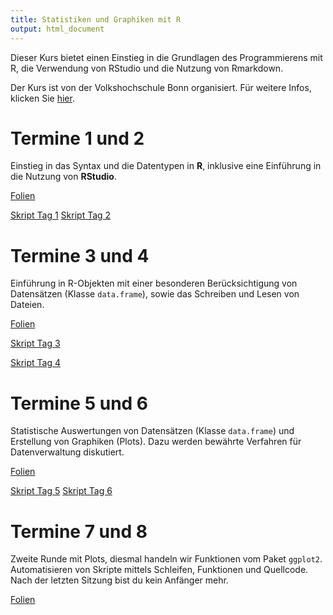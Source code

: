 ```yaml
---
title: Statistiken und Graphiken mit R
output: html_document
---
```


Dieser Kurs bietet einen Einstieg in die Grundlagen des Programmierens mit R,
die Verwendung von RStudio und die Nutzung von Rmarkdown.

Der Kurs ist von der Volkshochschule Bonn organisiert. Für weitere Infos,
klicken Sie
[hier](https://www.vhs-bonn.de/programm/beruf-it-und-digitales.html/kurs/484-C-F5725/t/statistik-und-graphiken-mit-r-einfuehrungskurs-2-x-woechentlich).

# Termine 1 und 2

Einstieg in das Syntax und die Datentypen in **R**, inklusive eine Einführung in
die Nutzung von **RStudio**.

[Folien](documents/FolienRKurs-12.pdf)

[Skript Tag 1](documents/Tag1.R)
[Skript Tag 2](documents/Tag2.R)

# Termine 3 und 4

Einführung in R-Objekten mit einer besonderen Berücksichtigung von Datensätzen
(Klasse `data.frame`), sowie das Schreiben und Lesen von Dateien.

[Folien](documents/FolienRKurs-34.pdf)

[Skript Tag 3](documents/Tag3.R)

[Skript Tag 4](documents/Tag4.R)

# Termine 5 und 6

Statistische Auswertungen von Datensätzen (Klasse `data.frame`) und
Erstellung von Graphiken (Plots). Dazu werden bewährte Verfahren für
Datenverwaltung diskutiert.

[Folien](documents/FolienRKurs-56.pdf)

[Skript Tag 5](documents/Tag5.R)
[Skript Tag 6](documents/Tag6.R)

# Termine 7 und 8

Zweite Runde mit Plots, diesmal handeln wir Funktionen vom Paket `ggplot2`.
Automatisieren von Skripte mittels Schleifen, Funktionen und Quellcode.
Nach der letzten Sitzung bist du kein Anfänger mehr.

[Folien](documents/FolienRKurs-78.pdf)

<!--

[Skript Tag 7](documents/Tag7.R)
[Quellcode für Tag 7](documents/MeineFunktionen.R)

[Skript Tag 8](documents/Tag8.R)
[Dokument als Rmarkdown](documents/Statistik.Rmd)

-->
